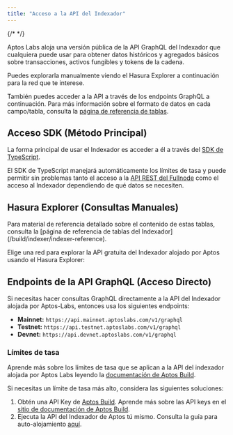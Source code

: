 ```yaml
---
title: "Acceso a la API del Indexador"
---
```



{/* <IndexerBetaNotice /> */}

Aptos Labs aloja una versión pública de la API GraphQL del Indexador que cualquiera puede usar para obtener datos históricos y agregados básicos sobre transacciones, activos fungibles y tokens de la cadena.

Puedes explorarla manualmente viendo el Hasura Explorer a continuación para la red que te interese.

También puedes acceder a la API a través de los endpoints GraphQL a continuación. Para más información sobre el formato de datos en cada campo/tabla, consulta la [página de referencia de tablas](/build/indexer/indexer-api/indexer-reference).

## Acceso SDK (Método Principal)

La forma principal de usar el Indexador es acceder a él a través del [SDK de TypeScript](/build/sdks/ts-sdk/fetch-data-via-sdk).

El SDK de TypeScript manejará automáticamente los límites de tasa y puede permitir sin problemas tanto el acceso a la [API REST del Fullnode](/build/apis/fullnode-rest-api) como el acceso al Indexador dependiendo de qué datos se necesiten.

## Hasura Explorer (Consultas Manuales)

<Aside type="note">
  Para material de referencia detallado sobre el contenido de estas tablas, consulta la [página de referencia de tablas del Indexador](/build/indexer/indexer-reference).
</Aside>

Elige una red para explorar la API gratuita del Indexador alojado por Aptos usando el Hasura Explorer:

<CardGrid>
  <LinkCard href="https://cloud.hasura.io/public/graphiql?endpoint=https://api.mainnet.aptoslabs.com/v1/graphql" title="Mainnet" description="Hasura GraphQL Explorer para Aptos Mainnet" target="_blank" />

  <LinkCard href="https://cloud.hasura.io/public/graphiql?endpoint=https://api.testnet.aptoslabs.com/v1/graphql" title="Testnet" description="Hasura GraphQL Explorer para Aptos Testnet" target="_blank" />

  <LinkCard href="https://cloud.hasura.io/public/graphiql?endpoint=https://api.devnet.aptoslabs.com/v1/graphql" title="Devnet" description="Hasura GraphQL Explorer para Aptos Devnet" target="_blank" />
</CardGrid>

## Endpoints de la API GraphQL (Acceso Directo)

Si necesitas hacer consultas GraphQL directamente a la API del Indexador alojada por Aptos-Labs, entonces usa los siguientes endpoints:

- **Mainnet:** `https://api.mainnet.aptoslabs.com/v1/graphql`
- **Testnet:** `https://api.testnet.aptoslabs.com/v1/graphql`
- **Devnet:** `https://api.devnet.aptoslabs.com/v1/graphql`

### Límites de tasa

Aprende más sobre los límites de tasa que se aplican a la API del indexador alojada por Aptos Labs leyendo la [documentación de Aptos Build](https://build.aptoslabs.com/docs/start/billing).

Si necesitas un límite de tasa más alto, considera las siguientes soluciones:

1. Obtén una API Key de [Aptos Build](https://build.aptoslabs.com/). Aprende más sobre las API keys en el [sitio de documentación de Aptos Build](https://build.aptoslabs.com/docs/start/api-keys).
2. Ejecuta la API del Indexador de Aptos tú mismo. Consulta la guía para auto-alojamiento [aquí](/build/indexer/txn-stream/self-hosted).

